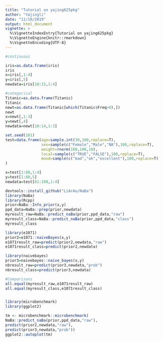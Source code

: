 ```yaml
---
title: "Tutorial on yajing625pkg"
author: "Yajingli"
date: "11/10/2019"
output: html_document
vignette: >
  %\VignetteIndexEntry{Tutorial on yajing625pkg}
  %\VignetteEngine{knitr::rmarkdown}
  %\VignetteEncoding{UTF-8}
---
```


```r
#continuous

iris=as.data.frame(iris)
iris
x=iris[,1:4]
y=iris[,5]
newdata=iris[10:15,1:4]

#categorical
Titanic=as.data.frame(Titanic)
Titanic
newt=as.data.frame(Titanic[which(Titanic$Freq>0),])
newt
x=newt[,1:3]
y=newt[,4]
newdata=newt[10:14,1:3]
```

```r
set.seed(101)
test=data.frame(age=sample.int(30,100,replace=T),
                sex=sample(c("Female","Male","NA"),100,replace=T),
                weight=rnorm(100,100,10),
                local=sample(c("TRUE","FALSE"),100,replace=T),
                mood=sample(c("bad","ok","excellent"),100,replace=T)
)

x=test[1:80,1:4]
y=test[1:80,5]
newdata=test[81:100,1:4]
```

```r
devtools::install_github("LiArAu/NaBa")
library(NaBa)
library(Rcpp)
prior=NaBa::Info_prior(x,y)
ppd_data=NaBa::prep(prior,newdata)
myresult_raw=NaBa::predict_naBa(prior,ppd_data,"raw")
myresult_class=NaBa::predict_naBa(prior,ppd_data,"class")
myresult_class
```

```r
library(e1071)
prior2=e1071::naiveBayes(x,y)
e1071result_raw=predict(prior2,newdata,"raw")
e1071result_class=predict(prior2,newdata)
```

```r
library(naivebayes)
prior3=naivebayes::naive_bayes(x,y)
nbresult_raw=predict(prior3,newdata,"prob")
nbresult_class=predict(prior3,newdata)
```

```r
#Comparisons
all.equal(myresult_raw,e1071result_raw)
all.equal(myresult_class,e1071result_class)


library(microbenchmark)
library(ggplot2)

tm <- microbenchmark::microbenchmark(
NaBa::predict_naBa(prior,ppd_data,"raw"),
predict(prior2,newdata,"raw"),
predict(prior3,newdata,"prob"))
ggplot2::autoplot(tm)
```
